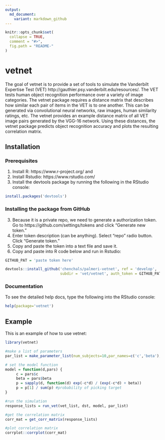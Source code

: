 ```yaml
---
output:
  md_document:
    variant: markdown_github
---
```


<!-- README.md is generated from README.Rmd. Please edit that file -->

```r
knitr::opts_chunk$set(
  collapse = TRUE,
  comment = "#>",
  fig.path = "README-"
)
```

# vetnet

The goal of vetnet is to provide a set of tools to simulate the Vanderbilt Expertise Test (VET) http://gauthier.psy.vanderbilt.edu/resources/. The VET tests human object recognition performance over a variety of image categories. The vetnet package requires a distance matrix that describes how similar each pair of items in the VET is to one another. This can be generated via convolutional neural networks, raw images, human similarity ratings, etc. The vetnet provides an example distance matrix of all VET image pairs generated by the VGG-16 network. Using these distances, the vetnet package predicts object recognition accuracy and plots the resulting correlation matrix.

## Installation

### Prerequisites
1. Install R: https://www.r-project.org/ and 
2. Install Rstudio: https://www.rstudio.com/ 
3. Install the devtools package by running the following in the RStudio console:
```r
install.packages('devtools')
```

### Installing the package from GitHub
3. Because it is a private repo, we need to generate a authorization token. Go to https://github.com/settings/tokens and click "Generate new token."
4. Enter token description (can be anything). Select "repo" radio button. Click "Generate token."
5. Copy and paste the token into a text file and save it.
6. Copy and paste into R code below and run in Rstudio:
```r
GITHUB_PAT = 'paste token here'

devtools::install_github('chenchals/palmeri-vetnet', ref = 'develop',
                         subdir = 'vet/vetnet', auth_token = GITHUB_PAT)
```

### Documentation
To see the detailed help docs, type the following into the RStudio console:

```r
help(package='vetnet')
```

## Example

This is an example of how to use vetnet:

```r
library(vetnet)

#make a list of parameters
par_list = make_parameter_list(num_subjects=10,par_names=c('c','beta'),lower=c(0,0),upper=c(1,1))

# set the model function
model = function(d,pars) {
     c = pars$c
     beta = pars$beta
     p = sapply(d, function(d) exp(-c*d) / (exp(-c*d) + beta))
     p = p[1] / sum(p) #probability of picking target 
}

#run the simulation
response_lists = run_vet(vet_list, dst, model, par_list)

#get the correlation matrix
corr_mat = get_corr_matrix(response_lists)

#plot correlation matrix
corrplot::corrplot(corr_mat)
```
